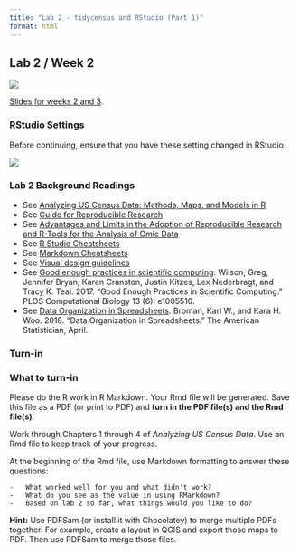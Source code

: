 ```yaml
---
title: "Lab 2 - tidycensus and RStudio (Part 1)"
format: html
---
```


## Lab 2 / Week 2

![](images/walkerbook.png){fig-alt="Analyzing US Census Data book cover"}

[Slides for weeks 2 and 3](/labs/lab2/week2.html).

### RStudio Settings

Before continuing, ensure that you have these setting changed in RStudio.

![](/material/rstudiosettings.png){fig-align="center"}

### Lab 2 Background Readings

-   See [Analyzing US Census Data: Methods, Maps, and Models in R](https://walker-data.com/census-r/)
-   See [Guide for Reproducible Research](https://the-turing-way.netlify.app/reproducible-research/reproducible-research.html)
-   See [Advantages and Limits in the Adoption of Reproducible Research and R-Tools for the Analysis of Omic Data](https://www.researchgate.net/publication/306538473_Advantages_and_Limits_in_the_Adoption_of_Reproducible_Research_and_R-Tools_for_the_Analysis_of_Omic_Data)
-   See [R Studio Cheatsheets](https://support--rstudio-com.netlify.app/resources/cheatsheets/)
-   See [Markdown Cheatsheets](https://github.com/adam-p/markdown-here/wiki/Markdown-Cheatsheet)
-   See [Visual design guidelines](https://anthonyhobday.com/sideprojects/saferules/)
-   See [Good enough practices in scientific computing](https://journals.plos.org/ploscompbiol/article?id=10.1371/journal.pcbi.1005510). Wilson, Greg, Jennifer Bryan, Karen Cranston, Justin Kitzes, Lex Nederbragt, and Tracy K. Teal. 2017. "Good Enough Practices in Scientific Computing." PLOS Computational Biology 13 (6): e1005510.
-   See [Data Organization in Spreadsheets](http://www.tandfonline.com/doi/abs/10.1080/00031305.2017.1375989). Broman, Karl W., and Kara H. Woo. 2018. "Data Organization in Spreadsheets." The American Statistician, April.

### Turn-in

::: {.alert .alert-info}
### What to turn-in

Please do the R work in R Markdown. Your Rmd file will be generated. Save this file as a PDF (or print to PDF) and **turn in the PDF file(s) and the Rmd file(s)**.

Work through Chapters 1 through 4 of *Analyzing US Census Data*. Use an Rmd file to keep track of your progress.

At the beginning of the Rmd file, use Markdown formatting to answer these questions:

    -   What worked well for you and what didn't work?
    -   What do you see as the value in using RMarkdown? 
    -   Based on lab 2 so far, what things would you like to do?

**Hint:** Use PDFSam (or install it with Chocolatey) to merge multiple PDFs together. For example, create a layout in QGIS and export those maps to PDF. Then use PDFSam to merge those files.
:::
